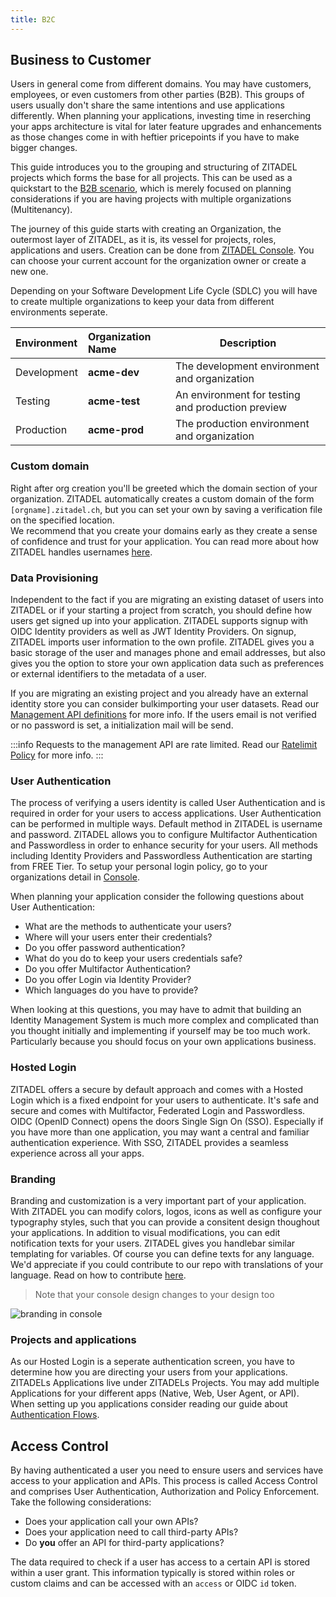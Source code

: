 ```yaml
---
title: B2C
---
```



## Business to Customer

Users in general come from different domains. You may have customers, employees, or even customers from other parties (B2B). 
This groups of users usually don't share the same intentions and use applications differently.
When planning your applications, investing time in reserching your apps architecture is vital for later feature upgrades and enhancements as those changes come in with heftier pricepoints if you have to make bigger changes.

This guide introduces you to the grouping and structuring of ZITADEL projects which forms the base for all projects. This can be used as a quickstart to the [B2B scenario](./b2b), which is merely focused on planning considerations if you are having projects with multiple organizations (Multitenancy).

The journey of this guide starts with creating an Organization, the outermost layer of ZITADEL, as it is, its vessel for projects, roles, applications and users.
Creation can be done from [ZITADEL Console](https://console.zitadel.ch/org/create). You can choose your current account for the organization owner or create a new one.

Depending on your Software Development Life Cycle (SDLC) you will have to create multiple organizations to keep your data from different environments seperate.

| Environment | Organization Name     | Description             |
| :---------- | :-------------------- | ----------------------- |
| Development | **acme-dev**          | The development environment and organization |
| Testing     | **acme-test**         | An environment for testing and production preview |
| Production  | **acme-prod**         | The production environment and organization |

### Custom domain

Right after org creation you'll be greeted which the domain section of your organization. ZITADEL automatically creates a custom domain of the form `[orgname].zitadel.ch`, but you can set your own by saving a verification file on the specified location.  
We recommend that you create your domains early as they create a sense of confidence and trust for your application.
You can read more about how ZITADEL handles usernames [here](../basics/organizations#how-zitadel-handles-usernames).

### Data Provisioning

Independent to the fact if you are migrating an existing dataset of users into ZITADEL or if your starting a project from scratch, you should define how users get signed up into your application.
ZITADEL supports signup with OIDC Identity providers as well as JWT Identity Providers. On signup, ZITADEL imports user information to the own profile.
ZITADEL gives you a basic storage of the user and manages phone and email addresses, but also gives you the option to store your own application data such as preferences or external identifiers to the metadata of a user.

If you are migrating an existing project and you already have an external identity store you can consider bulkimporting your user datasets.
Read our [Management API definitions](../../apis/proto/management#importhumanuser) for more info. If the users email is not verified or no password is set, a initialization mail will be send. 

:::info
Requests to the management API are rate limited. Read our [Ratelimit Policy](../../legal/rate-limit-policy) for more info.
:::

### User Authentication

The process of verifying a users identity is called User Authentication and is required in order for your users to access applications.
User Authentication can be performed in multiple ways. Default method in ZITADEL is username and password.
ZITADEL allows you to configure Multifactor Authentication and Passwordless in order to enhance security for your users. All methods including Identity Providers and Passwordless Authentication are starting from FREE Tier.
To setup your personal login policy, go to your organizations detail in [Console](https://console.zitadel.ch/org).

When planning your application consider the following questions about User Authentication:

- What are the methods to authenticate your users?
- Where will your users enter their credentials?
- Do you offer password authentication?
- What do you do to keep your users credentials safe?
- Do you offer Multifactor Authentication?
- Do you offer Login via Identity Provider?
- Which languages do you have to provide?

When looking at this questions, you may have to admit that building an Identity Management System is much more complex and complicated than you thought initially and implementing if yourself may be too much work. 
Particularly because you should focus on your own applications business.

### Hosted Login

ZITADEL offers a secure by default approach and comes with a Hosted Login which is a fixed endpoint for your users to authenticate. 
It's safe and secure and comes with Multifactor, Federated Login and Passwordless.
OIDC (OpenID Connect) opens the doors Single Sign On (SSO). Especially if you have more than one application, you may want a central and familiar authentication experience. 
With SSO, ZITADEL provides a seamless experience across all your apps.

### Branding

<Column>
<div>

Branding and customization is a very important part of your application. 
With ZITADEL you can modify colors, logos, icons as well as configure your typography styles, such that you can provide a consitent design thoughout your applications.
In addition to visual modifications, you can edit notification texts for your users. 
ZITADEL gives you handlebar similar templating for variables. Of course you can define texts for any language.
We'd appreciate if you could contribute to our repo with translations of your language. Read on how to contribute [here](../../guides/customization/texts).

> Note that your console design changes to your design too

</div>
<img src="/img/guides/branding.jpeg" alt="branding in console"/>
</Column>

### Projects and applications

As our Hosted Login is a seperate authentication screen, you have to determine how you are directing your users from your applications.
ZITADELs Applications live under ZITADELs Projects. You may add multiple Applications for your different apps (Native, Web, User Agent, or API). When setting up you applications consider reading our guide about [Authentication Flows](../authentication/login-users).

## Access Control

By having authenticated a user you need to ensure users and services have access to your application and APIs. This process is called Access Control and comprises User Authentication, Authorization and Policy Enforcement.
Take the following considerations:

- Does your application call your own APIs?
- Does your application need to call third-party APIs?
- Do **you** offer an API for third-party applications?

The data required to check if a user has access to a certain API is stored within a user grant. This information typically is stored within roles or custom claims and can be accessed with an `access` or OIDC `id` token.
